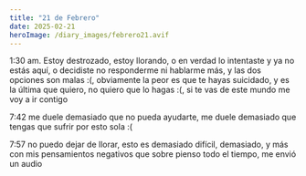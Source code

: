 ```yaml
---
title: "21 de Febrero"
date: 2025-02-21
heroImage: /diary_images/febrero21.avif
---
```



1:30 am. Estoy destrozado, estoy llorando, o en verdad lo intentaste y ya no estás aquí, o decidiste no responderme ni hablarme más, y las dos opciones son malas :(, obviamente la peor es que te hayas suicidado, y es la última que quiero, no quiero que lo hagas :(, si te vas de este mundo me voy a ir contigo

7:42 me duele demasiado que no pueda ayudarte, me duele demasiado que tengas que sufrir por esto sola :(

7:57 no puedo dejar de llorar, esto es demasiado difícil, demasiado, y más con mis pensamientos negativos que sobre pienso todo el tiempo, me envió un audio

<Audio src="/audios/vale1.ogg" />

y pienso que tiene a otro y por eso habla menos conmigo, que se siente mal por querer a otro y dejarme por el, y si eso en realidad fue lo que sucedió?, y si se beso o tuvo algo con otro hombre y se ha sentido culpable y por eso se siente insuficiente o que hay alguien mejor que ella?, no se, odio pensar en eso, odio pensar en una versión mala de ella, quisiera seguir viendo la versión idealizada que tenía sobre ella, no quiero pensar que ella es mala y que le gusta otro hombre, siento que soy muy egoísta por pensar que todo se trata de mi, y si ella está pasando por un mal momento y ya?
